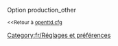 {{fr/Amorce}}
Option production_other

<small><<Retour à [[Main/fr/Openttd.cfg|openttd.cfg]]</small>
[[Category:fr/Réglages et préférences]]